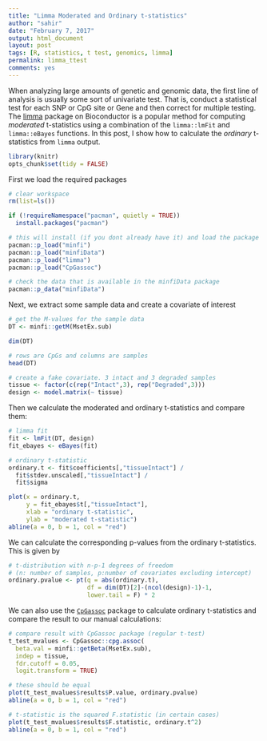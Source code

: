 ```yaml
---
title: "Limma Moderated and Ordinary t-statistics"
author: "sahir"
date: "February 7, 2017"
output: html_document
layout: post
tags: [R, statistics, t test, genomics, limma]
permalink: limma_ttest
comments: yes
---
```


When analyzing large amounts of genetic and genomic data, the first line of analysis is usually some sort of univariate test. That is, conduct a statistical test for each SNP or CpG site or Gene and then correct for multiple testing. The [limma](https://bioconductor.org/packages/release/bioc/html/limma.html) package on Bioconductor is a popular method for computing _moderated_ t-statistics using a combination of the `limma::lmFit` and `limma::eBayes` functions. In this post, I show how to calculate the _ordinary_ t-statistics from `limma` output.


<!--more-->

```r
library(knitr)
opts_chunk$set(tidy = FALSE)
```


First we load the required packages
```r
# clear workspace
rm(list=ls())

if (!requireNamespace("pacman", quietly = TRUE)) 
  install.packages("pacman")

# this will install (if you dont already have it) and load the package
pacman::p_load("minfi")
pacman::p_load("minfiData")
pacman::p_load("limma")
pacman::p_load("CpGassoc")

# check the data that is available in the minfiData package
pacman::p_data("minfiData")
```

Next, we extract some sample data and create a covariate of interest
```r
# get the M-values for the sample data
DT <- minfi::getM(MsetEx.sub)

dim(DT)

# rows are CpGs and columns are samples
head(DT)

# create a fake covariate. 3 intact and 3 degraded samples
tissue <- factor(c(rep("Intact",3), rep("Degraded",3)))
design <- model.matrix(~ tissue)
```

Then we calculate the moderated and ordinary t-statistics and compare them:
```r
# limma fit
fit <- lmFit(DT, design)
fit_ebayes <- eBayes(fit)

# ordinary t-statistic
ordinary.t <- fit$coefficients[,"tissueIntact"] / 
  fit$stdev.unscaled[,"tissueIntact"] / 
  fit$sigma

plot(x = ordinary.t, 
     y = fit_ebayes$t[,"tissueIntact"], 
     xlab = "ordinary t-statistic", 
     ylab = "moderated t-statistic")
abline(a = 0, b = 1, col = "red")
```


We can calculate the corresponding p-values from the ordinary t-statistics. This is given by 
```r
# t-distribution with n-p-1 degrees of freedom 
# (n: number of samples, p:number of covariates excluding intercept)
ordinary.pvalue <- pt(q = abs(ordinary.t), 
                      df = dim(DT)[2]-(ncol(design)-1)-1, 
                      lower.tail = F) * 2
```

We can also use the [`CpGassoc`](https://cran.r-project.org/package=CpGassoc) package to calculate ordinary t-statistics and compare the result to our manual calculations:

```r
# compare result with CpGassoc package (regular t-test)
t_test_mvalues <- CpGassoc::cpg.assoc(
  beta.val = minfi::getBeta(MsetEx.sub),
  indep = tissue,
  fdr.cutoff = 0.05,
  logit.transform = TRUE)

# these should be equal
plot(t_test_mvalues$results$P.value, ordinary.pvalue)
abline(a = 0, b = 1, col = "red")

# t-statistic is the squared F.statistic (in certain cases) 
plot(t_test_mvalues$results$F.statistic, ordinary.t^2)
abline(a = 0, b = 1, col = "red")
```




